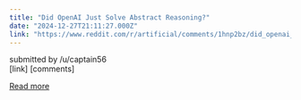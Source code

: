 ```yaml
---
title: "Did OpenAI Just Solve Abstract Reasoning?"
date: "2024-12-27T21:11:27.000Z"
link: "https://www.reddit.com/r/artificial/comments/1hnp2bz/did_openai_just_solve_abstract_reasoning/"
---
```


submitted by    /u/captain56  
 [link]   [comments]

[Read more](https://www.reddit.com/r/artificial/comments/1hnp2bz/did_openai_just_solve_abstract_reasoning/)
